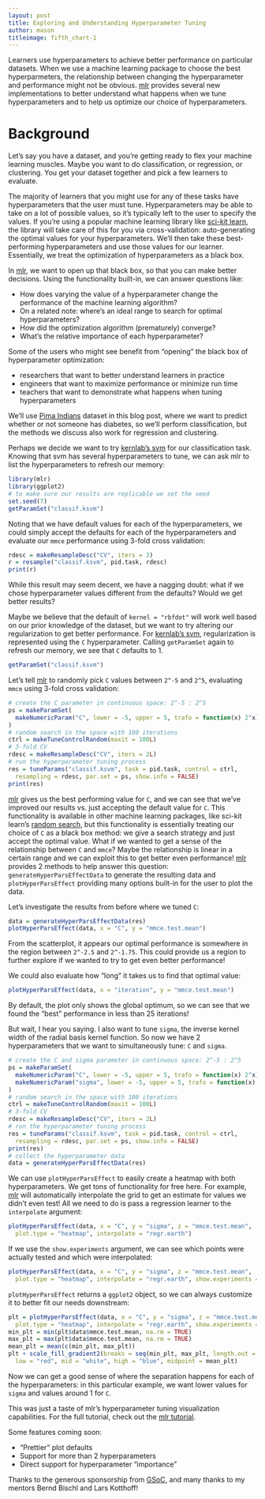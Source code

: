 ```yaml
---
layout: post
title: Exploring and Understanding Hyperparameter Tuning
author: mason
titleimage: fifth_chart-1
---
```


Learners use hyperparameters to achieve better performance on particular 
datasets. When we use a machine learning package to choose the best hyperparmeters,
the relationship between changing the hyperparameter and performance might not 
be obvious. [mlr](http://github.com/mlr-org/mlr) provides several new 
implementations to better understand what happens when we tune hyperparameters 
and to help us optimize our choice of hyperparameters.

<!--more-->

# Background

Let's say you have a dataset, and you're getting ready to flex your machine 
learning muscles. Maybe you want to do classification, or regression, or 
clustering. You get your dataset together and pick a few learners to evaluate. 

The majority of learners that you might use for any of these tasks 
have hyperparameters that the user must tune. Hyperparameters may be able to take 
on a lot of possible values, so it's typically left to the user to specify the 
values. If you're using a popular machine learning library like [sci-kit learn](http://scikit-learn.org/), 
the library will take care of this for you via cross-validation: auto-generating 
the optimal values for your hyperparameters. We'll then take these best-performing 
hyperparameters and use those values for our learner. Essentially, we treat the 
optimization of hyperparameters as a black box. 

In [mlr](http://github.com/mlr-org/mlr), we want to open up that black box, so 
that you can make better decisions. Using the functionality built-in, we can 
answer questions like:

- How does varying the value of a hyperparameter change the performance of the machine learning algorithm?
- On a related note: where's an ideal range to search for optimal hyperparameters?
- How did the optimization algorithm (prematurely) converge?
- What's the relative importance of each hyperparameter?

Some of the users who might see benefit from "opening" the black box of hyperparameter 
optimization:

- researchers that want to better understand learners in practice
- engineers that want to maximize performance or minimize run time
- teachers that want to demonstrate what happens when tuning hyperparameters

We'll use [Pima Indians](https://archive.ics.uci.edu/ml/datasets/Pima+Indians+Diabetes) dataset in this blog post, where we want to 
predict whether or not someone has diabetes, so we'll perform classification, 
but the methods we discuss also work for regression and clustering.

Perhaps we decide we want to try [kernlab's svm](http://www.rdocumentation.org/packages/kernlab/versions/0.9-24) for our 
classification task. Knowing that svm has several hyperparameters to tune, we 
can ask mlr to list the hyperparameters to refresh our memory:

```r
library(mlr)
library(ggplot2)
# to make sure our results are replicable we set the seed
set.seed(7)
getParamSet("classif.ksvm")
```

Noting that we have default values for each of the hyperparameters, we could 
simply accept the defaults for each of the hyperparameters and evaluate our 
`mmce` performance using 3-fold cross validation:

```r
rdesc = makeResampleDesc("CV", iters = 3)
r = resample("classif.ksvm", pid.task, rdesc)
print(r)
```

While this result may seem decent, we have a nagging doubt: what if we chose 
hyperparameter values different from the defaults? Would we get better results?

Maybe we believe that the default of `kernel = "rbfdot"` will work well based 
on our prior knowledge of the dataset, but we want to try altering our 
regularization to get better performance. For [kernlab's svm](http://www.rdocumentation.org/packages/kernlab/versions/0.9-24), regularization 
is represented using the `C` hyperparameter. Calling `getParamSet` again to 
refresh our memory, we see that `C` defaults to 1.

```r
getParamSet("classif.ksvm")
```

Let's tell [mlr](http://github.com/mlr-org/mlr) to randomly pick `C` values 
between `2^-5` and `2^5`, evaluating `mmce` using 3-fold cross validation:

```r
# create the C parameter in continuous space: 2^-5 : 2^5
ps = makeParamSet(
  makeNumericParam("C", lower = -5, upper = 5, trafo = function(x) 2^x)
)
# random search in the space with 100 iterations
ctrl = makeTuneControlRandom(maxit = 100L)
# 3-fold CV
rdesc = makeResampleDesc("CV", iters = 2L)
# run the hyperparameter tuning process
res = tuneParams("classif.ksvm", task = pid.task, control = ctrl, 
  resampling = rdesc, par.set = ps, show.info = FALSE)
print(res)
```

[mlr](http://github.com/mlr-org/mlr) gives us the best performing value for `C`, 
and we can see that we've improved our results vs. just accepting the default 
value for `C`. This functionality is available in other machine learning packages, like 
sci-kit learn's [random search](http://scikit-learn.org/0.17/modules/generated/sklearn.grid_search.RandomizedSearchCV.html), but this functionality is essentially treating our
choice of `C` as a black box method: we give a search strategy and just accept 
the optimal value. What if we wanted to get a sense of the relationship between 
`C` and `mmce`? Maybe the relationship is linear in a certain range and we can 
exploit this to get better even performance! [mlr](http://github.com/mlr-org/mlr) 
provides 2 methods to help answer this question: `generateHyperParsEffectData` to 
generate the resulting data and `plotHyperParsEffect` providing many options 
built-in for the user to plot the data. 

Let's investigate the results from before where we tuned `C`:

```r
data = generateHyperParsEffectData(res)
plotHyperParsEffect(data, x = "C", y = "mmce.test.mean")
```

From the scatterplot, it appears our optimal performance is somewhere in the 
region between `2^-2.5` and `2^-1.75`. This could provide us a region to further 
explore if we wanted to try to get even better performance!

We could also evaluate how "long" it takes us to find that optimal value:

```r
plotHyperParsEffect(data, x = "iteration", y = "mmce.test.mean")
```

By default, the plot only shows the global optimum, so we can see that we found 
the "best" performance in less than 25 iterations!

But wait, I hear you saying. I also want to tune `sigma`, the inverse kernel 
width of the radial basis kernel function. So now we have 2 hyperparameters that 
we want to simultaneously tune: `C` and `sigma`. 

```r
# create the C and sigma parameter in continuous space: 2^-5 : 2^5
ps = makeParamSet(
  makeNumericParam("C", lower = -5, upper = 5, trafo = function(x) 2^x),
  makeNumericParam("sigma", lower = -5, upper = 5, trafo = function(x) 2^x)
)
# random search in the space with 100 iterations
ctrl = makeTuneControlRandom(maxit = 100L)
# 3-fold CV
rdesc = makeResampleDesc("CV", iters = 2L)
# run the hyperparameter tuning process
res = tuneParams("classif.ksvm", task = pid.task, control = ctrl, 
  resampling = rdesc, par.set = ps, show.info = FALSE)
print(res)
# collect the hyperparameter data
data = generateHyperParsEffectData(res)
```

We can use `plotHyperParsEffect` to easily create a heatmap with both hyperparameters. 
We get tons of functionality for free here. For example, [mlr](http://github.com/mlr-org/mlr) 
will automatically interpolate the grid to get an estimate for values we didn't 
even test! All we need to do is pass a regression learner to the `interpolate` 
argument:

```r
plotHyperParsEffect(data, x = "C", y = "sigma", z = "mmce.test.mean",
  plot.type = "heatmap", interpolate = "regr.earth")
```

If we use the `show.experiments` argument, we can see which points were 
actually tested and which were interpolated:

```r
plotHyperParsEffect(data, x = "C", y = "sigma", z = "mmce.test.mean",
  plot.type = "heatmap", interpolate = "regr.earth", show.experiments = TRUE)
```

`plotHyperParsEffect` returns a `ggplot2` object, so we can always customize it 
to better fit our needs downstream:

```r
plt = plotHyperParsEffect(data, x = "C", y = "sigma", z = "mmce.test.mean",
  plot.type = "heatmap", interpolate = "regr.earth", show.experiments = TRUE)
min_plt = min(plt$data$mmce.test.mean, na.rm = TRUE)
max_plt = max(plt$data$mmce.test.mean, na.rm = TRUE)
mean_plt = mean(c(min_plt, max_plt))
plt + scale_fill_gradient2(breaks = seq(min_plt, max_plt, length.out = 4),
  low = "red", mid = "white", high = "blue", midpoint = mean_plt)
```

Now we can get a good sense of where the separation happens for each of the 
hyperparameters: in this particular example, we want lower values for `sigma` 
and values around 1 for `C`.

This was just a taste of mlr's hyperparameter tuning visualization capabilities. For the full tutorial, check out the [mlr tutorial](https://mlr-org.github.io/mlr/articles/tutorial/devel/hyperpar_tuning_effects.html).

Some features coming soon:

- "Prettier" plot defaults
- Support for more than 2 hyperparameters
- Direct support for hyperparameter "importance"

Thanks to the generous sponsorship from [GSoC](https://summerofcode.withgoogle.com/), and many thanks to my mentors Bernd Bischl and Lars Kotthoff!
